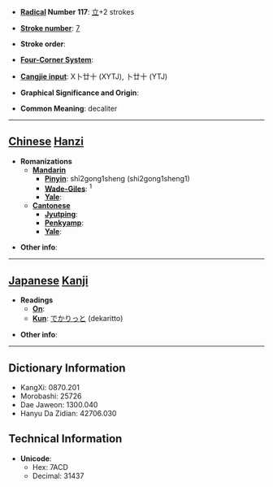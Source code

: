 * '''[[Wiktionary:Chinese radical index| Radical]] Number 117''': [[Wiktionary:Chinese radical index 立|立]]+2 strokes

* '''[[Wiktionary:Chinese total strokes index|Stroke number]]''': [[Wiktionary:Chinese total strokes index 7|7]]

* '''Stroke order''': 

* '''[[Wiktionary:Chinese four corner index|Four-Corner System]]''': 

* '''[[Wiktionary:Chinese Cangjie index|Cangjie input]]''': X卜廿十 (XYTJ), 卜廿十 (YTJ)

* '''Graphical Significance and Origin''': 

* '''Common Meaning''': decaliter

----

== [[Chinese]] [[Hanzi]] ==

* '''Romanizations'''
** '''[[Mandarin]]'''
*** '''[[Pinyin]]''': shī2gong1sheng (shi2gong1sheng1)
*** '''[[Wade-Giles]]''': <sup>1</sup>
*** '''[[Yale]]''': 
** '''[[Cantonese]]'''
*** '''[[Jyutping]]''':
*** '''[[Penkyamp]]''': 
*** '''[[Yale]]''': 

* '''Other info''': 

----

== [[Japanese]] [[Kanji]] ==

* '''Readings'''
** '''[[On]]''': 
** '''[[Kun]]''': [[でかりっと]] (dekaritto)

* '''Other info''':  

----

== Dictionary Information ==

* KangXi: 0870.201
* Morobashi: 25726
* Dae Jaweon: 1300.040
* Hanyu Da Zidian: 42706.030

== Technical Information ==

* '''Unicode''':
** Hex: 7ACD
** Decimal: 31437